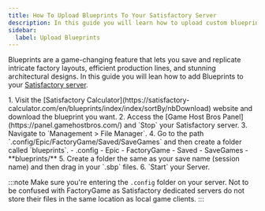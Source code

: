 ```yaml
---
title: How To Upload Blueprints To Your Satisfactory Server
description: In this guide you will learn how to upload custom blueprints your Satisfactory dedicated server.
sidebar:
  label: Upload Blueprints
---
```


Blueprints are a game-changing feature that lets you save and replicate intricate factory layouts, efficient production lines, and stunning architectural designs. In this guide you will lean how to add Blueprints to your [Satisfactory server](https://www.gamehostbros.com/satisfactory-server-hosting/).

<Steps>
1. Visit the [Satisfactory Calculator](https://satisfactory-calculator.com/en/blueprints/index/index/sortBy/nbDownload) website and download the blueprint you want.
2. Access the [Game Host Bros Panel](https://panel.gamehostbros.com/) and `Stop` your Satisfactory server.
3. Navigate to `Management > File Manager`. 
4. Go to the path `.config/Epic/FactoryGame/Saved/SaveGames` and then create a folder called `blueprints`.
   <FileTree>
    - .config
      - Epic
        - FactoryGame
          - Saved
            - SaveGames
              - **blueprints/** 
    </FileTree>
5. Create a folder the same as your save name (session name) and then drag in your `.sbp` files.
6. `Start` your Server.
</Steps>

:::note
Make sure you're entering the `.config` folder on your server. Not to be confused with FactoryGame as Satisfactory dedicated servers do not store their files in the same location as local game clients.
:::